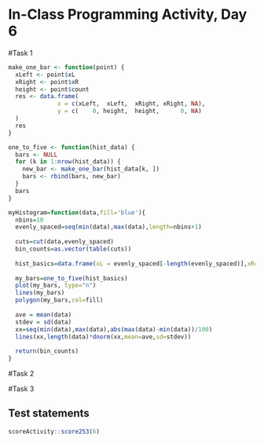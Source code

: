 # In-Class Programming Activity, Day 6

#Task 1
```r
make_one_bar <- function(point) {
  xLeft <- point$xL
  xRight <- point$xR
  height <- point$count
  res <- data.frame(
              x = c(xLeft,  xLeft,  xRight, xRight, NA),
              y = c(    0, height,  height,      0, NA)
  )
  res
}

one_to_five <- function(hist_data) {
  bars <- NULL
  for (k in 1:nrow(hist_data)) {
    new_bar <- make_one_bar(hist_data[k, ])
    bars <- rbind(bars, new_bar)
  }
  bars
}

myHistogram=function(data,fill='blue'){
  nbins=10
  evenly_spaced=seq(min(data),max(data),length=nbins+1)
  
  cuts=cut(data,evenly_spaced)
  bin_counts=as.vector(table(cuts))
  
  hist_basics=data.frame(xL = evenly_spaced[-length(evenly_spaced)],xR=evenly_spaced[-1],count=as.numeric(bin_counts))
  
  my_bars=one_to_five(hist_basics)
  plot(my_bars, type="n")
  lines(my_bars)
  polygon(my_bars,col=fill)
  
  ave = mean(data)
  stdev = sd(data)
  xx=seq(min(data),max(data),abs(max(data)-min(data))/100)
  lines(xx,length(data)*dnorm(xx,mean=ave,sd=stdev))
  
  return(bin_counts)
}
```

#Task 2

#Task 3

## Test statements

```r
scoreActivity::score253(6)
```